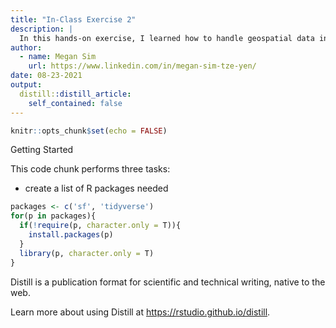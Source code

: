 ```yaml
---
title: "In-Class Exercise 2"
description: |
  In this hands-on exercise, I learned how to handle geospatial data in R by using sf package.
author:
  - name: Megan Sim
    url: https://www.linkedin.com/in/megan-sim-tze-yen/
date: 08-23-2021
output:
  distill::distill_article:
    self_contained: false
---
```



```r
knitr::opts_chunk$set(echo = FALSE)
```
Getting Started

This code chunk performs three tasks:

- create a list of R packages needed


``` r
packages <- c('sf', 'tidyverse')
for(p in packages){
  if(!require(p, character.only = T)){
    install.packages(p)
  }
  library(p, character.only = T)
}
```

Distill is a publication format for scientific and technical writing, native to the web.

Learn more about using Distill at <https://rstudio.github.io/distill>.


